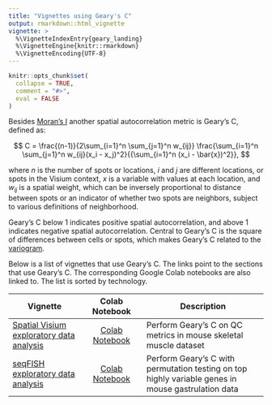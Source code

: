 ```yaml
---
title: "Vignettes using Geary's C"
output: rmarkdown::html_vignette
vignette: >
  %\VignetteIndexEntry{geary_landing}
  %\VignetteEngine{knitr::rmarkdown}
  %\VignetteEncoding{UTF-8}
---
```


```r
knitr::opts_chunk$set(
  collapse = TRUE,
  comment = "#>",
  eval = FALSE
)
```

Besides [Moran's I](https://pachterlab.github.io/voyager/articles/moran_landing.html) another spatial autocorrelation metric is Geary's C, defined as:

$$
C = \frac{(n-1)}{2\sum_{i=1}^n \sum_{j=1}^n w_{ij}} \frac{\sum_{i=1}^n \sum_{j=1}^n w_{ij}(x_i - x_j)^2}{{\sum_{i=1}^n (x_i - \bar{x})^2}},
$$

where $n$ is the number of spots or locations, $i$ and $j$ are different locations, or spots in the Visium context, $x$ is a variable with values at each location, and $w_{ij}$ is a spatial weight, which can be inversely proportional to distance between spots or an indicator of whether two spots are neighbors, subject to various definitions of neighborhood. 

Geary's C  below 1 indicates positive spatial autocorrelation, and above 1 indicates negative spatial autocorrelation. Central to Geary's C is the square of differences between cells or spots, which makes Geary's C related to the [variogram](https://pachterlab.github.io/voyager/articles/variogram_landing.html).

Below is a list of vignettes that use Geary's C. The links point to the sections that use Geary's C. The corresponding Google Colab notebooks are also linked to. The list is sorted by technology.

| Vignette | Colab Notebook | Description |
|--------------------|:---------------:|---------------------------------|
| [Spatial Visium exploratory data analysis](https://pachterlab.github.io/voyager/articles/vig2_visium.html#gearys-c) | [Colab Notebook](https://colab.research.google.com/github/pachterlab/voyager/blob/documentation-devel/vignettes/vig2_visium.ipynb) | Perform Geary's C on QC metrics in mouse skeletal muscle dataset
| [seqFISH exploratory data analysis](https://pachterlab.github.io/voyager/articles/vig7_seqfish.html#univariate-spatial-statistics) | [Colab Notebook](https://colab.research.google.com/github/pachterlab/voyager/blob/documentation-devel/vignettes/vig7_seqfish.ipynb) | Perform Geary's C with permutation testing on top highly variable genes in mouse gastrulation data
